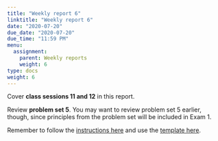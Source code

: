 ```yaml
---
title: "Weekly report 6"
linktitle: "Weekly report 6"
date: "2020-07-20"
due_date: "2020-07-20"
due_time: "11:59 PM"
menu:
  assignment:
    parent: Weekly reports
    weight: 6
type: docs
weight: 6
---
```


Cover **class sessions 11 and 12** in this report.

Review **problem set 5**. You may want to review problem set 5 earlier, though, since principles from the problem set will be included in Exam 1.

Remember to follow the [instructions here](/assignment/#weekly-reports-1) and use the [template here](/assignment/weekly-reports/).
